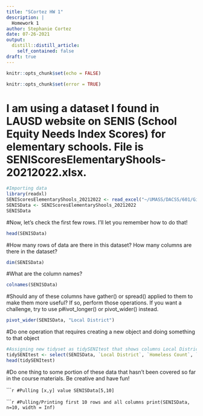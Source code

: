 ```yaml
---
title: "SCortez HW 1"
description: |
  Homework 1
author: Stephanie Cortez
date: 07-26-2021
output:
  distill::distill_article:
    self_contained: false
draft: true
---
```


```r
knitr::opts_chunk$set(echo = FALSE)
```
```r
knitr::opts_chunk$set(error = TRUE)
```

# I am using a dataset I found in LAUSD website on SENIS (School Equity Needs Index Scores) for elementary schools. File is SENIScoresElementaryShools-20212022.xlsx.
```r
#Importing data
library(readxl)
SENIScoresElementaryShools_20212022 <- read_excel("~/UMASS/DACSS/601/GitHub/DACSS601SS22021/_data/SENIScoresElementaryShools-20212022.xlsx")
SENISData <- SENIScoresElementaryShools_20212022
SENISData
```

#Now, let's check the first few rows. I'll let you remember how to do that!
```r
head(SENISData)
```
#How many rows of data are there in this dataset? How many columns are there in the dataset?
```r
dim(SENISData)
```
#What are the column names?
```r
colnames(SENISData)
```

#Should any of these columns have gather() or spread() applied to them to make them more useful? If so, perform those operations. If you want a challenge, try to use
p#ivot_longer() or pivot_wider() instead.
```r
pivot_wider(SENISData, "Local District")
```
#Do one operation that requires creating a new object and doing something to that object
```r
#Assigning new tidyset as tidySENItest that shows columns Local District, Homeless Count and Foster Count from SENISData
tidySENItest <- select(SENISData, `Local District`, `Homeless Count`, `Foster Count`)
head(tidySENItest)
```
#Do one thing to some portion of these data that hasn't been covered so far in the course materials. Be creative and have fun!

``````r
#Pulling [x,y] value
SENISData[5,10]
```

``````r
#Pulling/Printing first 10 rows and all columns
print(SENISData, n=10, width = Inf)
```


